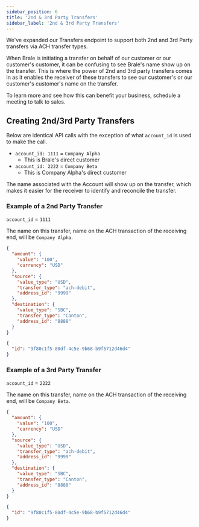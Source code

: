 ```yaml
---
sidebar_position: 6
title: '2nd & 3rd Party Transfers'
sidebar_label: '2nd & 3rd Party Transfers'
---
```


<p class="intro-subheading">
  We've expanded our Transfers endpoint to support both 2nd and 3rd Party transfers via ACH transfer
  types.
</p>

When Brale is initiating a transfer on behalf of our customer or our customer's customer, it can be confusing to see Brale's name show up on the transfer. This is where the power of 2nd and 3rd party transfers comes in as it enables the receiver of these transfers to see our customer's or our customer's customer's name on the transfer.

To learn more and see how this can benefit your business, schedule a meeting to <ExternalLink href="https://brale.xyz/contact" title="Schedule a meeting with Brale">talk to sales</ExternalLink>.

## Creating 2nd/3rd Party Transfers

<HTTPMethod method="POST" endpoint="https://api.brale.xyz/accounts/account_id/transfers" />

Below are identical API calls with the exception of what `account_id` is used to make the call.

- `account_id: 1111` = `Company Alpha`
  - This is Brale's direct customer
- `account_id: 2222` = `Company Beta`
  - This is Company Alpha's direct customer

The name associated with the Account will show up on the transfer, which makes it easier for the receiver to identify and reconcile the transfer.

### Example of a 2nd Party Transfer

<HTTPMethod method="POST" endpoint="https://api.brale.xyz/accounts/account_id/transfers" />

`account_id` = `1111`

The name on this transfer, name on the ACH transaction of the receiving end, will be `Company Alpha`.

```json title="Request"
{
  "amount": {
    "value": "100",
    "currency": "USD"
  },
  "source": {
    "value_type": "USD",
    "transfer_type": "ach-debit",
    "address_id": "9999"
  },
  "destination": {
    "value_type": "SBC",
    "transfer_type": "Canton",
    "address_id": "8888"
  }
}
```

```json title="Response"
{
  "id": "9f80c1f5-80df-4c5e-9b68-b9f5712d46d4"
}
```

### Example of a 3rd Party Transfer

<HTTPMethod method="POST" endpoint="https://api.brale.xyz/accounts/account_id/transfers" />

`account_id` = `2222`

The name on this transfer, name on the ACH transaction of the receiving end, will be `Company Beta`.

```json title="Request"
{
  "amount": {
    "value": "100",
    "currency": "USD"
  },
  "source": {
    "value_type": "USD",
    "transfer_type": "ach-debit",
    "address_id": "9999"
  },
  "destination": {
    "value_type": "SBC",
    "transfer_type": "Canton",
    "address_id": "8888"
  }
}
```

```json title="Response"
{
  "id": "9f80c1f5-80df-4c5e-9b68-b9f5712d46d4"
}
```
